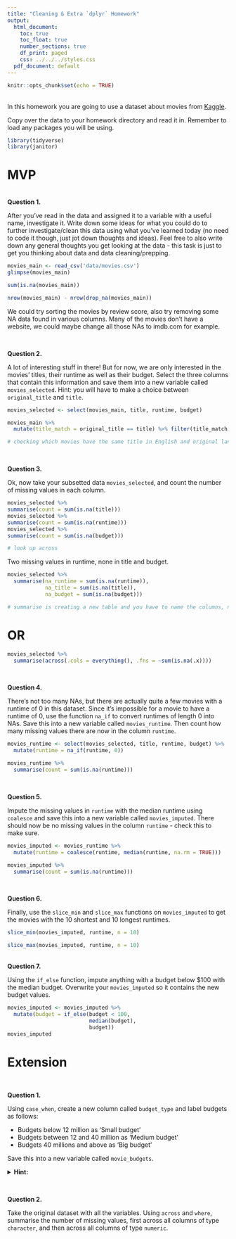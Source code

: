 ```yaml
---
title: "Cleaning & Extra `dplyr` Homework"
output:
  html_document:
    toc: true
    toc_float: true
    number_sections: true
    df_print: paged
    css: ../../../styles.css
  pdf_document: default
---
```


```r
knitr::opts_chunk$set(echo = TRUE)
```

<br>
In this homework you are going to use a dataset about movies from [Kaggle](https://www.kaggle.com/tmdb/tmdb-movie-metadata).

Copy over the data to your homework directory and read it in. Remember to load any packages you will be using.

```r
library(tidyverse)
library(janitor)
```


# MVP
<br>
**Question 1.** 

After you've read in the data and assigned it to a variable with a useful name, investigate it. Write down some ideas for what you could do to further investigate/clean this data using what you've learned today (no need to code it though, just jot down thoughts and ideas). Feel free to also write down any general thoughts you get looking at the data - this task is just to get you thinking about data and data cleaning/prepping.

```r
movies_main <- read_csv('data/movies.csv')
glimpse(movies_main)

sum(is.na(movies_main))

nrow(movies_main) - nrow(drop_na(movies_main))
```

We could try sorting the movies by review score, also try removing some NA data found in various columns.
Many of the movies don't have a website, we could maybe change all those NAs to imdb.com for example.

<br> 

**Question 2.**

A lot of interesting stuff in there! But for now, we are only interested in the movies' titles, their runtime as well as their budget. Select the three columns that contain this information and save them into a new variable called `movies_selected`. Hint: you will have to make a choice between `original_title` and `title`.

```r
movies_selected <- select(movies_main, title, runtime, budget)
```

```r
movies_main %>% 
  mutate(title_match = original_title == title) %>% filter(title_match == FALSE)

# checking which movies have the same title in English and original language
```


<br>


**Question 3.**  

Ok, now take your subsetted data `movies_selected`, and count the number of missing values in each column.

```r
movies_selected %>% 
summarise(count = sum(is.na(title)))
movies_selected %>% 
summarise(count = sum(is.na(runtime)))
movies_selected %>% 
summarise(count = sum(is.na(budget)))

# look up across
```

Two missing values in runtime, none in title and budget.


```r
movies_selected %>% 
  summarise(na_runtime = sum(is.na(runtime)),
            na_title = sum(is.na(title)),
            na_budget = sum(is.na(budget)))

# summarise is creating a new table and you have to name the columns, na_runtime etc
```


# OR

```r
movies_selected %>% 
  summarise(across(.cols = everything(), .fns = ~sum(is.na(.x))))
```


<br>

**Question 4.**  

There's not too many NAs, but there are actually quite a few movies with a runtime of 0 in this dataset. Since it's impossible for a movie to have a runtime of 0, use the function `na_if` to convert runtimes of length 0 into NAs. Save this into a new variable called `movies_runtime`. Then count how many missing values there are now in the column `runtime`.

```r
movies_runtime <- select(movies_selected, title, runtime, budget) %>% 
  mutate(runtime = na_if(runtime, 0))

movies_runtime %>% 
  summarise(count = sum(is.na(runtime)))

```


<br>

**Question 5.**  

Impute the missing values in `runtime` with the median runtime using `coalesce` and save this into a new variable called `movies_imputed`. There should now be no missing values in the column `runtime` - check this to make sure.

```r
movies_imputed <- movies_runtime %>% 
  mutate(runtime = coalesce(runtime, median(runtime, na.rm = TRUE)))

movies_imputed %>% 
  summarise(count = sum(is.na(runtime)))

```


<br>

**Question 6.**  

Finally, use the `slice_min` and `slice_max` functions on `movies_imputed` to get the movies with the 10 shortest and 10 longest runtimes.

```r
slice_min(movies_imputed, runtime, n = 10)

slice_max(movies_imputed, runtime, n = 10)

```


<br>
**Question 7.**  

Using the `if_else` function, impute anything with a budget below $100 with the median budget. Overwrite your `movies_imputed` so it contains the new budget values.

```r
movies_imputed <- movies_imputed %>% 
  mutate(budget = if_else(budget < 100,
                          median(budget),
                          budget))
movies_imputed

```


# Extension


<br> 

**Question 1.**  

Using `case_when`, create a new column called `budget_type` and label budgets as follows:

* Budgets below 12 million as 'Small budget'
* Budgets between 12 and 40 million as 'Medium budget'
* Budgets 40 millions and above as 'Big budget'

Save this into a new variable called `movie_budgets`.

<details>
<summary>**Hint:**</summary> 1e6 is a shorthand way of writing 1 million ($1 \times 10^6$)
</details>

<br> 

**Question 2.**  

Take the original dataset with all the variables. Using `across` and `where`, summarise the number of missing values, first across all columns of type `character`, and then across all columns of type `numeric`.

<br> 

